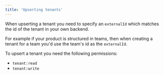 ```yaml
---
title: 'Upserting tenants'
---
```


When upserting a tenant you need to specify an `externalId` which matches the id of the tenant in your own backend.

For example if your product is structured in teams, then when creating a tenant for a team you'd use the team's id as the `externalId`.

To upsert a tenant you need the following permissions:

- `tenant:read`
- `tenant:write`

<Tabs>
  <Tab title="Typescript SDK">
    <Snippet file="typescript-sdk/upsert-tenant.mdx" />
  </Tab>
  <Tab title="GraphQL">
    <Snippet file="graphql/upsert-tenant.mdx" />
  </Tab>
</Tabs>
